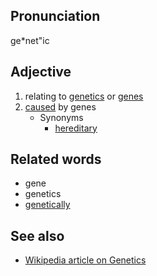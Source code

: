 ==Pronunciation==
ge*net"ic

==Adjective==
# relating to [[genetics]] or [[gene]]s
# [[cause]]d by genes
#* Synonyms
#** [[hereditary]]

==Related words==
* gene
* genetics
* [[genetically]]

==See also==
* [http://en2.wikipedia.org/wiki/Genetics Wikipedia article on Genetics]
